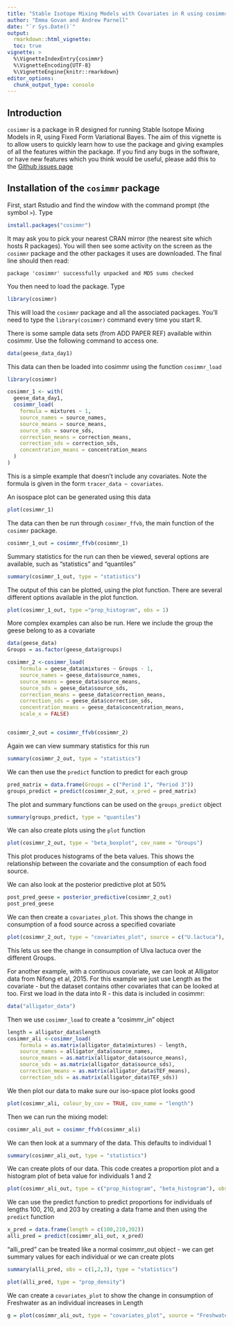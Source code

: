 ```yaml
---
title: "Stable Isotope Mixing Models with Covariates in R using cosimmr"
author: "Emma Govan and Andrew Parnell"
date: "`r Sys.Date()`"
output: 
  rmarkdown::html_vignette:
  toc: true
vignette: >
  %\VignetteIndexEntry{cosimmr}
  %\VignetteEncoding{UTF-8}
  %\VignetteEngine{knitr::rmarkdown}
editor_options: 
  chunk_output_type: console
---
```



## Introduction

`cosimmr` is a package in R designed for running Stable Isotope Mixing Models in
R, using Fixed Form Variational Bayes. The aim of this vignette is to allow users
to quickly learn how to use the package and giving examples of all the 
features within the package.
If you find any bugs in the software, or have new features which you think would be 
useful, please add this to the [Github issues page](https://github.com/emmagovan/cosimmr/issues)

## Installation of the `cosimmr` package

First, start Rstudio and find the window with the command prompt (the symbol `>`). Type

```r
install.packages("cosimmr")
```
It may ask you to pick your nearest CRAN mirror (the nearest site which hosts R packages). You will then see some activity on the screen as the `cosimmr` package and the other packages it uses are downloaded. The final line should then read: 

`package 'cosimmr' successfully unpacked and MD5 sums checked`

You then need to load the package. Type

```r
library(cosimmr)
```

This will load the `cosimmr` package and all the associated packages. You’ll need to type the `library(cosimmr)` command every time you start R.


There is some sample data sets (from ADD PAPER REF) available within cosimmr. 
Use the following command to access one.
```r
data(geese_data_day1)
```

This data can then be loaded into cosimmr using the function `cosimmr_load`

```r
library(cosimmr)
```
```r
cosimmr_1 <- with(
  geese_data_day1,
  cosimmr_load(
    formula = mixtures ~ 1,
    source_names = source_names,
    source_means = source_means,
    source_sds = source_sds,
    correction_means = correction_means,
    correction_sds = correction_sds,
    concentration_means = concentration_means
  )
)
```
This is a simple example that doesn't include any covariates. Note the formula is given in the form `tracer_data ~ covariates`. 

An isospace plot can be generated using this data
```r
plot(cosimmr_1)
```

The data can then be run through `cosimmr_ffvb`, the main function of the `cosimmr` 
package.
```r
cosimmr_1_out = cosimmr_ffvb(cosimmr_1)
```

Summary statistics for the run can then be viewed, several options are available, such as "statistics" and "quantiles"
```r
summary(cosimmr_1_out, type = "statistics")
```

The output of this can be plotted, using the plot function. There are several different options available in the plot function.
```r
plot(cosimmr_1_out, type ="prop_histogram", obs = 1)
```

More complex examples can also be run. Here we include the group the geese belong to as a covariate
```r
data(geese_data)
Groups = as.factor(geese_data$groups)

cosimmr_2 <-cosimmr_load(
    formula = geese_data$mixtures ~ Groups - 1,
    source_names = geese_data$source_names,
    source_means = geese_data$source_means,
    source_sds = geese_data$source_sds,
    correction_means = geese_data$correction_means,
    correction_sds = geese_data$correction_sds,
    concentration_means = geese_data$concentration_means,
    scale_x = FALSE)


cosimmr_2_out = cosimmr_ffvb(cosimmr_2)
```

Again we can view summary statistics for this run
```r
summary(cosimmr_2_out, type = "statistics")
```


We can then use the `predict` function to predict for each group
```r
pred_matrix = data.frame(Groups = c("Period 1", "Period 3"))
groups_predict = predict(cosimmr_2_out, x_pred = pred_matrix)
```

The plot and summary functions can be used on the `groups_predict` object
```r
summary(groups_predict, type = "quantiles")
```


We can also create plots using the `plot` function
```r
plot(cosimmr_2_out, type = "beta_boxplot", cov_name = "Groups")
```
This plot produces histograms of the beta values. This shows the relationship between the covariate and the consumption of each food source.


We can also look at the posterior predictive plot at 50%
```r
post_pred_geese = posterior_predictive(cosimmr_2_out)
post_pred_geese
```

We can then create a `covariates_plot`. This shows the change in consumption of
a food source across a specified covariate
```r
plot(cosimmr_2_out, type = "covariates_plot", source = c("U.lactuca"), cov_name = "Groups")
```
This lets us see the change in consumption of Ulva lactuca over the different Groups.



For another example, with a continuous covariate, we can look at Alligator data from Nifong et al, 2015.
For this example we just use Length as the covariate - but the dataset contains other covariates that can be looked at too.
First we load in the data into R - this data is included in cosimmr:
```r
data("alligator_data")
```

Then we use `cosimmr_load` to create a "cosimmr_in" object
```r
length = alligator_data$length
cosimmr_ali <-cosimmr_load(
    formula = as.matrix(alligator_data$mixtures) ~ length,
    source_names = alligator_data$source_names,
    source_means = as.matrix(alligator_data$source_means),
    source_sds = as.matrix(alligator_data$source_sds),
    correction_means = as.matrix(alligator_data$TEF_means),
    correction_sds = as.matrix(alligator_data$TEF_sds))
```

We then plot our data to make sure our iso-space plot looks good
```r
plot(cosimmr_ali, colour_by_cov = TRUE, cov_name = "length")
```

Then we can run the mixing model:
```r
cosimmr_ali_out = cosimmr_ffvb(cosimmr_ali)
```

We can then look at a summary of the data. This defaults to individual 1
```r
summary(cosimmr_ali_out, type = "statistics")
```

We can create plots of our data. This code creates a proportion plot and a histogram plot of beta value for individuals 1 and 2
```r
plot(cosimmr_ali_out, type = c("prop_histogram", "beta_histogram"), obs = c(1,2), cov_name = "length")
```

We can use the predict function to predict proportions for individuals of lengths 100, 210, and 203 by creating a data frame and then using the `predict` function
```r
x_pred = data.frame(length = c(100,210,302))
alli_pred = predict(cosimmr_ali_out, x_pred)
```

"alli_pred" can be treated like a normal cosimmr_out object - we can get summary values for each individual or we can create plots
```r
summary(alli_pred, obs = c(1,2,3), type = "statistics")

plot(alli_pred, type = "prop_density")
```


We can create a `covariates_plot` to show the change in consumption of Freshwater as an individual increases in Length
```r
g = plot(cosimmr_ali_out, type = "covariates_plot", source = "Freshwater", cov_name = "length") 
```

